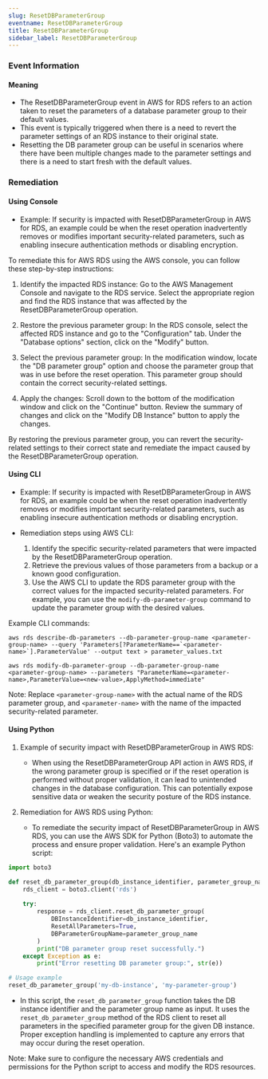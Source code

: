```yaml
--- 
slug: ResetDBParameterGroup
eventname: ResetDBParameterGroup
title: ResetDBParameterGroup
sidebar_label: ResetDBParameterGroup
---
```

                       
### Event Information

#### Meaning

- The ResetDBParameterGroup event in AWS for RDS refers to an action taken to reset the parameters of a database parameter group to their default values.
- This event is typically triggered when there is a need to revert the parameter settings of an RDS instance to their original state.
- Resetting the DB parameter group can be useful in scenarios where there have been multiple changes made to the parameter settings and there is a need to start fresh with the default values.

### Remediation

#### Using Console

- Example: If security is impacted with ResetDBParameterGroup in AWS for RDS, an example could be when the reset operation inadvertently removes or modifies important security-related parameters, such as enabling insecure authentication methods or disabling encryption.

To remediate this for AWS RDS using the AWS console, you can follow these step-by-step instructions:

1. Identify the impacted RDS instance: Go to the AWS Management Console and navigate to the RDS service. Select the appropriate region and find the RDS instance that was affected by the ResetDBParameterGroup operation.

2. Restore the previous parameter group: In the RDS console, select the affected RDS instance and go to the "Configuration" tab. Under the "Database options" section, click on the "Modify" button.

3. Select the previous parameter group: In the modification window, locate the "DB parameter group" option and choose the parameter group that was in use before the reset operation. This parameter group should contain the correct security-related settings.

4. Apply the changes: Scroll down to the bottom of the modification window and click on the "Continue" button. Review the summary of changes and click on the "Modify DB Instance" button to apply the changes.

By restoring the previous parameter group, you can revert the security-related settings to their correct state and remediate the impact caused by the ResetDBParameterGroup operation.

#### Using CLI

- Example: If security is impacted with ResetDBParameterGroup in AWS for RDS, an example could be when the reset operation inadvertently removes or modifies important security-related parameters, such as enabling insecure authentication methods or disabling encryption.

- Remediation steps using AWS CLI:
  1. Identify the specific security-related parameters that were impacted by the ResetDBParameterGroup operation.
  2. Retrieve the previous values of those parameters from a backup or a known good configuration.
  3. Use the AWS CLI to update the RDS parameter group with the correct values for the impacted security-related parameters. For example, you can use the `modify-db-parameter-group` command to update the parameter group with the desired values.

Example CLI commands:
```
aws rds describe-db-parameters --db-parameter-group-name <parameter-group-name> --query 'Parameters[?ParameterName==`<parameter-name>`].ParameterValue' --output text > parameter_values.txt
```
```
aws rds modify-db-parameter-group --db-parameter-group-name <parameter-group-name> --parameters "ParameterName=<parameter-name>,ParameterValue=<new-value>,ApplyMethod=immediate"
```

Note: Replace `<parameter-group-name>` with the actual name of the RDS parameter group, and `<parameter-name>` with the name of the impacted security-related parameter.

#### Using Python

1. Example of security impact with ResetDBParameterGroup in AWS RDS:
   - When using the ResetDBParameterGroup API action in AWS RDS, if the wrong parameter group is specified or if the reset operation is performed without proper validation, it can lead to unintended changes in the database configuration. This can potentially expose sensitive data or weaken the security posture of the RDS instance.

2. Remediation for AWS RDS using Python:
   - To remediate the security impact of ResetDBParameterGroup in AWS RDS, you can use the AWS SDK for Python (Boto3) to automate the process and ensure proper validation. Here's an example Python script:

```python
import boto3

def reset_db_parameter_group(db_instance_identifier, parameter_group_name):
    rds_client = boto3.client('rds')
    
    try:
        response = rds_client.reset_db_parameter_group(
            DBInstanceIdentifier=db_instance_identifier,
            ResetAllParameters=True,
            DBParameterGroupName=parameter_group_name
        )
        print("DB parameter group reset successfully.")
    except Exception as e:
        print("Error resetting DB parameter group:", str(e))

# Usage example
reset_db_parameter_group('my-db-instance', 'my-parameter-group')
```

   - In this script, the `reset_db_parameter_group` function takes the DB instance identifier and the parameter group name as input. It uses the `reset_db_parameter_group` method of the RDS client to reset all parameters in the specified parameter group for the given DB instance. Proper exception handling is implemented to capture any errors that may occur during the reset operation.

Note: Make sure to configure the necessary AWS credentials and permissions for the Python script to access and modify the RDS resources.


 